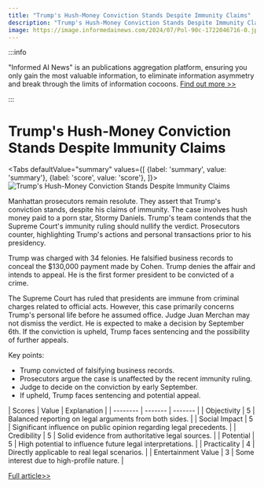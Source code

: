 ```yaml
---
title: "Trump's Hush-Money Conviction Stands Despite Immunity Claims"
description: "Trump's Hush-Money Conviction Stands Despite Immunity Claims"
image: https://image.informedainews.com/2024/07/Pol-90c-1722046716-0.jpg
---
```



:::info

"Informed AI News" is an publications aggregation platform, ensuring you only gain the most valuable information, to eliminate information asymmetry and break through the limits of information cocoons.  [Find out more >>](/)

:::

# Trump's Hush-Money Conviction Stands Despite Immunity Claims


<Tabs
	defaultValue="summary"
	values={[
	{label: 'summary', value: 'summary'},
	{label: 'score', value: 'score'},
]}>
<TabItem value="summary">
<img
  src="https://image.informedainews.com/2024/07/Pol-90c-1722046716-0.jpg"
  alt="Trump's Hush-Money Conviction Stands Despite Immunity Claims"
/>



Manhattan prosecutors remain resolute. They assert that Trump's conviction stands, despite his claims of immunity. The case involves hush money paid to a porn star, Stormy Daniels. Trump's team contends that the Supreme Court's immunity ruling should nullify the verdict. Prosecutors counter, highlighting Trump's actions and personal transactions prior to his presidency.

Trump was charged with 34 felonies. He falsified business records to conceal the $130,000 payment made by Cohen. Trump denies the affair and intends to appeal. He is the first former president to be convicted of a crime.

The Supreme Court has ruled that presidents are immune from criminal charges related to official acts. However, this case primarily concerns Trump's personal life before he assumed office. Judge Juan Merchan may not dismiss the verdict. He is expected to make a decision by September 6th. If the conviction is upheld, Trump faces sentencing and the possibility of further appeals.

Key points:
- Trump convicted of falsifying business records.
- Prosecutors argue the case is unaffected by the recent immunity ruling.
- Judge to decide on the conviction by early September.
- If upheld, Trump faces sentencing and potential appeal.
</TabItem>
<TabItem value="score">
	| Scores     | Value   | Explanation |
	| -------- | ------- | ------- |
	| Objectivity  | 5    | Balanced reporting on legal arguments from both sides.    |
	| Social Impact | 5     | Significant influence on public opinion regarding legal precedents.    |
	| Credibility    | 5    | Solid evidence from authoritative legal sources.    |
	| Potential    | 5    | High potential to influence future legal interpretations.    |
	| Practicality    | 4    | Directly applicable to real legal scenarios.    |
	| Entertainment Value    | 3    | Some interest due to high-profile nature.    |
</TabItem>
</Tabs>

[Full article>>](https://www.theguardian.com/us-news/article/2024/jul/25/trump-hush-money-prosecutors-immunity)
